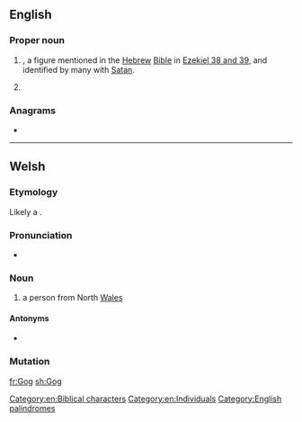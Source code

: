 {{also|gog}}
==English==
{{wikipedia}}

===Proper noun===
{{en-proper noun}}

# {{w|Gog of Magog}}, a figure mentioned in the [[Hebrew]] [[Bible]] in [[s:Bible (World_English)/Ezekiel#Chapter_38|Ezekiel 38 and 39]], and identified by many with [[Satan]]. {{qualifier|See the writings of the Apostle John in [[s:Bible (World_English)/Revelation#Chapter_20|Revelation 20:8]].}}
# {{label|en|historical}} {{non-gloss definition|Replacement for the word ''God'' when swearing, forming vulgar [[minced oath]]s originating in the 14th century: ''by Gog's wounds'', ''Gog's bread''...}}

===Anagrams===
* {{l|en|Ogg}}

[[Category:en:Biblical characters]]
[[Category:en:Individuals]]
[[Category:English palindromes]]

----

==Welsh==

===Etymology===
Likely a {{clipping|lang=cy|gogleddwr|nocap=1|gloss1=northerner}}.

===Pronunciation===
* {{IPA|/ɡɔɡ/|lang=cy}}

===Noun===
{{cy-noun|mf}}

# {{lb|cy|colloquial}} a person from North [[Wales]]

====Antonyms====
* {{l|cy|hwntw}}

===Mutation===
{{cy-mut-auto}}

[[fr:Gog]]
[[sh:Gog]]